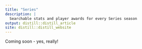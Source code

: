 ```yaml
---
title: "Series"
description: |
  Searchable stats and player awards for every Series season
output: distill::distill_article
site: distill::distill_website
---
```


Coming soon - yes, really! 